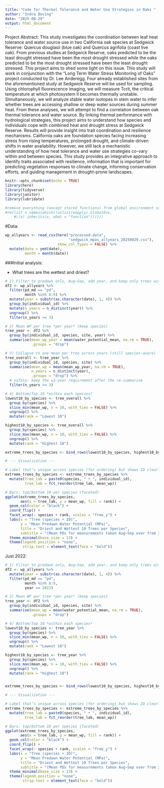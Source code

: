 ```yaml
---
title: "Code for Thermal Tolerance and Water Use Strategies in Oaks "
author: "Indra Boving"
date: "2025-08-29"
output: html_document
---
```


Project Abstract: This study investigates the coordination between leaf heat tolerance and water source use in two California oak species at Sedgwick Reserve: Quercus douglasii (blue oak) and Quercus agrifolia (coast live oak). From previous studies at Sedgwick Reserve, oaks predicted to be the least drought stressed have been the most drought stressed while the oaks predicted to be the most drought stressed have been the least drought stressed. This project aims to shed some light on this issue. This study will work in conjunction with the “Long Term Water Stress Monitoring of Oaks” project conducted by Dr. Lee Anderegg. Four already established sites from the aforementioned study at Sedgwick Reserve will be used for sampling. Using chlorophyll fluorescence imaging, we will measure Tcrit, the critical temperature at which photosystem II becomes thermally unstable. Simultaneously, we will analyze stable water isotopes in stem water to infer whether trees are accessing shallow or deep water sources during summer heat. From these analyses, we will attempt to find a correlation between oak thermal tolerance and water source. By linking thermal performance with hydrological strategies, this project aims to understand how species and individuals cope with combined heat and drought stress at Sedgwick Reserve. Results will provide insight into trait coordination and resilience mechanisms. California oaks are foundation species facing increasing stress from rising temperatures, prolonged drought, and climate-driven shifts in water availability. However, we still lack a mechanistic understanding of how heat tolerance and water use strategies co-vary within and between species. This study provides an integrative approach to identify traits associated with resilience, information that is important for predicting vegetation responses to climate change, informing conservation efforts, and guiding management in drought-prone landscapes. 
 
```r
knitr::opts_chunk$set(echo = TRUE)
library(here)
library(tidyverse)
library(janitor)
library(lubridate)

#remove everything (except stored functions) from global environment so that we can start fresh. 
#rm(list = names(which(!unlist(eapply(.GlobalEnv, 
    #\(x) inherits(x, what = "function"))))))
```

#Data: 

```r
wp_allyears <- read_csv(here("processed-data", 
                             "sedgwick_mpas_allyears_20250829.csv"),
                        show_col_types = FALSE) %>% 
  mutate(date = ymd(date), 
         month = month(date))
```

###Initial analysis: 

- What trees are the wettest and driest? 

```r
# 1) Filter to predawn only, Aug–Sep, add year, and keep only trees with ≥3 years of measurements 
df2 <- wp_allyears %>% 
  filter(pd_md == "pd",
         month %in% 8:9) %>% 
  mutate(year = substr(as.character(date), 1, 4)) %>%
  group_by(individual_id) %>%
  mutate(n_years = n_distinct(year)) %>%
  ungroup() %>%
  filter(n_years >= 3)

# 2) Mean WP per tree *per year* (keep species)
tree_year <- df2 %>%
  group_by(individual_id, species, site, year) %>%
  summarise(mean_wp_year = mean(water_potential_mean, na.rm = TRUE),
            .groups = "drop")

# 3) Collapse to one mean per tree across years (still species-aware)
tree_overall <- tree_year %>%
  group_by(individual_id, species, site) %>%
  summarise(mean_wp = mean(mean_wp_year, na.rm = TRUE),
            n_years = n_distinct(year),
            .groups = "drop") %>%
  # safety: keep the ≥3-year requirement after the re-summarise
  filter(n_years >= 3)

# 4) Bottom/Top 10 *within each species*
lowest10_by_species <- tree_overall %>%
  group_by(species) %>%
  slice_min(mean_wp, n = 10, with_ties = FALSE) %>%
  ungroup() %>%
  mutate(rank = "Lowest 10")

highest10_by_species <- tree_overall %>%
  group_by(species) %>%
  slice_max(mean_wp, n = 10, with_ties = FALSE) %>%
  ungroup() %>%
  mutate(rank = "Highest 10")

extreme_trees_by_species <- bind_rows(lowest10_by_species, highest10_by_species)

# --- Visualization ---

# Label that’s unique across species (for ordering) but shows ID clearly
extreme_trees_by_species <- extreme_trees_by_species %>%
  mutate(tree_lab = paste0(species, " • ", individual_id),
         tree_lab = fct_reorder(tree_lab, mean_wp))

# Bars: top/bottom 10 per species (faceted)
ggplot(extreme_trees_by_species,
       aes(x = tree_lab, y = mean_wp, fill = rank)) +
  geom_col(color = "black") +
  coord_flip() +
  facet_wrap(~ species + rank, scales = "free_y") +
  labs(x = "Tree (species • ID)",
       y = "Mean Predawn Water Potential (MPa)",
       title = "Driest and Wettest 10 Trees per Species", 
       subtitle = "(Mean PDs for measurements taken Aug–Sep over from 2022-2024 years)") +
  theme_minimal(base_size = 13) +
  theme(legend.position = "none",
        strip.text = element_text(face = "bold"))
```

Just 2022:

```r
# 1) Filter to predawn only, Aug–Sep, add year, and keep only trees with ≥3 years of measurements 
df2 <- wp_allyears %>% 
  mutate(year = substr(as.character(date), 1, 4)) %>% 
  filter(pd_md == "pd",
         month %in% 8:9,
         year == 2022)

# 2) Mean WP per tree *per year* (keep species)
tree_year <- df2 %>%
  group_by(individual_id, species, site) %>%
  summarise(mean_wp = mean(water_potential_mean, na.rm = TRUE),
            .groups = "drop")

# 4) Bottom/Top 10 *within each species*
lowest10_by_species <- tree_year %>%
  group_by(species) %>%
  slice_min(mean_wp, n = 10, with_ties = FALSE) %>%
  ungroup() %>%
  mutate(rank = "Lowest 10")

highest10_by_species <- tree_year %>%
  group_by(species) %>%
  slice_max(mean_wp, n = 10, with_ties = FALSE) %>%
  ungroup() %>%
  mutate(rank = "Highest 10")


extreme_trees_by_species <- bind_rows(lowest10_by_species, highest10_by_species)

# --- Visualization ---

# Label that’s unique across species (for ordering) but shows ID clearly
extreme_trees_by_species <- extreme_trees_by_species %>%
  mutate(tree_lab = paste0(species, " • ", individual_id),
         tree_lab = fct_reorder(tree_lab, mean_wp))

# Bars: top/bottom 10 per species (faceted)
ggplot(extreme_trees_by_species,
       aes(x = tree_lab, y = mean_wp, fill = rank)) +
  geom_col(color = "black") +
  coord_flip() +
  facet_wrap(~ species + rank, scales = "free_y") +
  labs(x = "Tree (species • ID)",
       y = "Mean Predawn Water Potential (MPa)",
       title = "Driest and Wettest 10 Trees per Species", 
       subtitle = "(Mean PDs for measurements taken Aug–Sep over from 2022 years)") +
  theme_minimal(base_size = 13) +
  theme(legend.position = "none",
        strip.text = element_text(face = "bold"))
```

